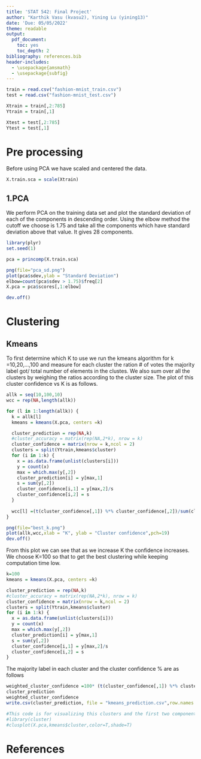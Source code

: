 ```yaml
---
title: 'STAT 542: Final Project'
author: "Karthik Vasu (kvasu2), Yining Lu (yining13)"
date: 'Due: 05/05/2022'
theme: readable
output:
  pdf_document:
    toc: yes
    toc_depth: 2
bibliography: references.bib
header-includes:
  - \usepackage{amsmath}
  - \usepackage{subfig}
---
```



```r
train = read.csv("fashion-mnist_train.csv")
test = read.csv("fashion-mnist_test.csv")

Xtrain = train[,2:785]
Ytrain = train[,1]

Xtest = test[,2:785]
Ytest = test[,1]
```


# Pre processing

Before using PCA we have scaled and centered the data.

```r
X.train.sca = scale(Xtrain)
```

## 1.PCA

We perform PCA on the training data set and plot the standard deviation of each of the components in descending order. Using the elbow method the cutoff we choose is 1.75 and take all the components which have standard deviation above that value. It gives 28 components.

```r
library(plyr)
set.seed(1)

pca = princomp(X.train.sca)
```

```r
png(file="pca_sd.png")
plot(pca$sdev,ylab = "Standard Deviation")
elbow=count(pca$sdev > 1.75)$freq[2]
X.pca = pca$scores[,1:elbow]

dev.off()
```

# Clustering

## Kmeans

To first determine which K to use we run the kmeans algorithm for k =10,20,...,100 and measure for each cluster the ration # of votes the majority label got/ total number of elements in the clustes. We also sum over all the clusters by weighing the ratios according to the cluster size. The plot of this cluster confidence vs K is as follows.
```r
allk = seq(10,100,10)
wcc = rep(NA,length(allk))

for (l in 1:length(allk)) {
  k = allk[l]
  kmeans = kmeans(X.pca, centers =k)

  cluster_prediction = rep(NA,k)
  #cluster_accuracy = matrix(rep(NA,2*k), nrow = k)
  cluster_confidence = matrix(nrow = k,ncol = 2)
  clusters = split(Ytrain,kmeans$cluster)
  for (i in 1:k) {
    x = as.data.frame(unlist(clusters[i]))
    y = count(x)
    max = which.max(y[,2])
    cluster_prediction[i] = y[max,1]
    s = sum(y[,2])
    cluster_confidence[i,1] = y[max,2]/s
    cluster_confidence[i,2] = s
  }
  
  wcc[l] =(t(cluster_confidence[,1]) %*% cluster_confidence[,2])/sum(cluster_confidence[,2])
}
```


```r
png(file="best_k.png")
plot(allk,wcc,xlab = "K", ylab = "Cluster confidence",pch=19)
dev.off()
```

From this plot we can see that as we increase K the confidence increases. We choose K=100 so that to get the best clustering while keeping computation time low.


```r
k=100
kmeans = kmeans(X.pca, centers =k)

cluster_prediction = rep(NA,k)
#cluster_accuracy = matrix(rep(NA,2*k), nrow = k)
cluster_confidence = matrix(nrow = k,ncol = 2)
clusters = split(Ytrain,kmeans$cluster)
for (i in 1:k) {
  x = as.data.frame(unlist(clusters[i]))
  y = count(x)
  max = which.max(y[,2])
  cluster_prediction[i] = y[max,1]
  s = sum(y[,2])
  cluster_confidence[i,1] = y[max,2]/s
  cluster_confidence[i,2] = s
}
```

The majority label in each cluster and the cluster confidence % are as follows

```r
weighted_cluster_confidence =100* (t(cluster_confidence[,1]) %*% cluster_confidence[,2])/sum(cluster_confidence[,2])
cluster_prediction
weighted_cluster_confidence
write.csv(cluster_prediction, file = "kmeans_prediction.csv",row.names = FALSE, col.names = FALSE)
```

```r
#This code is for visualizing this clusters and the first two components. Its not very informative.
#library(cluster)
#clusplot(X.pca,kmeans$cluster,color=T,shade=T)
```




# References





